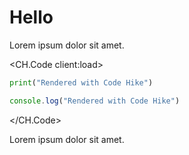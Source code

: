 
# Hello

Lorem ipsum dolor sit amet.

<CH.Code client:load>

```python hello.py mark=1[22:30]
print("Rendered with Code Hike")
```

```js foo.js mark=1[28:37]
console.log("Rendered with Code Hike")
```

</CH.Code>

Lorem ipsum dolor sit amet.
